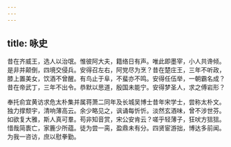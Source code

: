 ```yaml
---
---
---
```

title: 咏史
---



昔在齐威王，选人以治氓。惟彼阿大夫，籍络日有声。唯此即墨宰，小人共谗倾。是非并颠倒，四境交侵兵。安得召左右，阿党尽为烹？昔在楚庄王，三年不听政，膝上置美女，饮酒不曾醒。有鸟止于阜，不蜚亦不鸣。安得任伍举，一朝霸名成？昔在帝武丁，三年不出令。恭默以思道，殷国未能宁。安得梦圣人，求之傅岩形？

奉托俞宜黄访求危太朴集并属蒋萧二同年及长城吴博士昔年宋学士，尝称太朴文。独力撑颓宇，清响薄高云。余少略见之，讽诵每忻忻。淡然玄酒味，曾不涉世芬。如欲复大雅，斯人真可羣。苟非知音赏，宋公安肯云？嗟乎轻薄子，狂吠方狺狺。惜哉简袠亡，家簏少所蕴。徒为尝一脔，盈鼎未有分。四贤宦游拙，博达多前闻。为我一咨访，庶以慰拳勤。